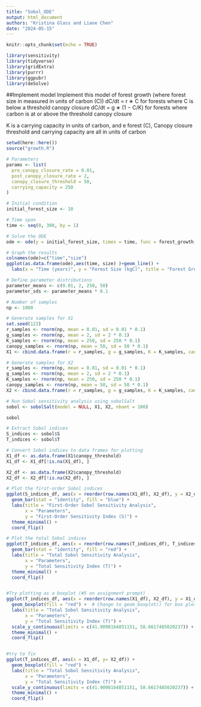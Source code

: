 ```yaml
---
title: "Sobol_ODE"
output: html_document
authors: "Kristina Glass and Liane Chen"
date: "2024-05-15"
---
```


```r
knitr::opts_chunk$set(echo = TRUE)

library(sensitivity)
library(tidyverse)
library(gridExtra)
library(purrr)
library(ggpubr)
library(deSolve)
```

##Implement model
Implement this model of forest growth (where forest size in measured in units of carbon (C))
  dC/dt = r ∗ C for forests where C is below a threshold canopy closure
  dC/dt = g ∗ (1 − C/K) for forests where carbon is at or above the threshold canopy closure

K is a carrying capacity in units of carbon, and e forest (C), Canopy closure threshold and carrying capacity are all in units of carbon

```r
setwd(here::here()) 
source("growth.R")
```


```r
# Parameters
params <- list(
  pre_canopy_closure_rate = 0.01,
  post_canopy_closure_rate = 2,
  canopy_closure_threshold = 50,
  carrying_capacity = 250
)

# Initial condition
initial_forest_size <- 10

# Time span
time <- seq(0, 300, by = 1)

# Solve the ODE
ode <- ode(y = initial_forest_size, times = time, func = forest_growth, parms = params)

```


```r
# Graph the results
colnames(ode)=c("time","size")
ggplot(as.data.frame(ode),aes(time, size) )+geom_line() +
  labs(x = "Time (years)", y = "Forest Size (kgC)", title = "Forest Growth Model")
```


```r
# Define parameter distributions
parameter_means <- c(0.01, 2, 250, 50)
parameter_sds <- parameter_means * 0.1

# Number of samples
np <- 1000

# Generate samples for X1
set.seed(123)
r_samples <- rnorm(np, mean = 0.01, sd = 0.01 * 0.1)
g_samples <- rnorm(np, mean = 2, sd = 2 * 0.1)
K_samples <- rnorm(np, mean = 250, sd = 250 * 0.1)
canopy_samples <- rnorm(np, mean = 50, sd = 50 * 0.1)
X1 <- cbind.data.frame(r = r_samples, g = g_samples, K = K_samples, canopy_threshold = canopy_samples)

# Generate samples for X2
r_samples <- rnorm(np, mean = 0.01, sd = 0.01 * 0.1)
g_samples <- rnorm(np, mean = 2, sd = 2 * 0.1)
K_samples <- rnorm(np, mean = 250, sd = 250 * 0.1)
canopy_samples <- rnorm(np, mean = 50, sd = 50 * 0.1)
X2 <- cbind.data.frame(r = r_samples, g = g_samples, K = K_samples, canopy_threshold = canopy_samples)
```


```r
# Run Sobol sensitivity analysis using sobolSalt
sobol <- sobolSalt(model = NULL, X1, X2, nboot = 100)

sobol
```


```r
# Extract Sobol indices
S_indices <- sobol$S
T_indices <- sobol$T

# Convert Sobol indices to data frames for plotting
X1_df <- as.data.frame(X1$canopy_threshold)
X1_df <- X1_df[!is.na(X1_df), ]

X2_df <- as.data.frame(X2$canopy_threshold)
X2_df <- X2_df[!is.na(X2_df), ]

# Plot the first-order Sobol indices
ggplot(S_indices_df, aes(x = reorder(row.names(X1_df), X2_df), y = X2_df)) +
  geom_bar(stat = "identity", fill = "blue") +
  labs(title = "First-Order Sobol Sensitivity Analysis",
       x = "Parameters",
       y = "First-Order Sensitivity Index (S)") +
  theme_minimal() +
  coord_flip()

# Plot the total Sobol indices
ggplot(T_indices_df, aes(x = reorder(row.names(T_indices_df), T_indices_df), y = T_indices_df)) +
  geom_bar(stat = "identity", fill = "red") +
  labs(title = "Total Sobol Sensitivity Analysis",
       x = "Parameters",
       y = "Total Sensitivity Index (T)") +
  theme_minimal() +
  coord_flip()


#Try plotting as a boxplot (#5 on assignment prompt)
ggplot(T_indices_df, aes(x = reorder(row.names(X1_df), X2_df), y = X1_df)) +
  geom_boxplot(fill = "red") +  # Change to geom_boxplot() for box plot
  labs(title = "Total Sobol Sensitivity Analysis",
       x = "Parameters",
       y = "Total Sensitivity Index (T)") +
  scale_y_continuous(limits = c(41.9098164851151, 58.6617485020237)) +
  theme_minimal() +
  coord_flip()


#try to fix
ggplot(T_indices_df, aes(x = X1_df, y= X2_df)) +
  geom_boxplot(fill = "red") +
  labs(title = "Total Sobol Sensitivity Analysis",
       x = "Parameters",
       y = "Total Sensitivity Index (T)") +
  scale_y_continuous(limits = c(41.9098164851151, 58.6617485020237)) +
  theme_minimal() +
  coord_flip()


```


```r

```

